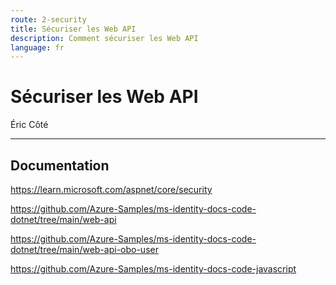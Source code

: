 ```yaml
---
route: 2-security
title: Sécuriser les Web API
description: Comment sécuriser les Web API
language: fr
---
```


# Sécuriser les Web API

Éric Côté

---

## Documentation

https://learn.microsoft.com/aspnet/core/security

https://github.com/Azure-Samples/ms-identity-docs-code-dotnet/tree/main/web-api

https://github.com/Azure-Samples/ms-identity-docs-code-dotnet/tree/main/web-api-obo-user

https://github.com/Azure-Samples/ms-identity-docs-code-javascript
